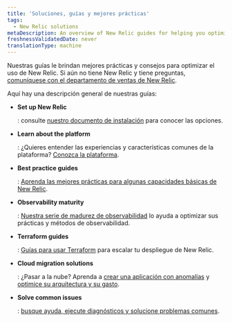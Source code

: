 ```yaml
---
title: 'Soluciones, guías y mejores prácticas'
tags:
  - New Relic solutions
metaDescription: An overview of New Relic guides for helping you optimize your monitoring and observability practices.
freshnessValidatedDate: never
translationType: machine
---
```


Nuestras guías le brindan mejores prácticas y consejos para optimizar el uso de New Relic. Si aún no tiene New Relic y tiene preguntas, [comuníquese con el departamento de ventas de New Relic](https://newrelic.com/contact-sales).

Aquí hay una descripción general de nuestras guías:

* <DoNotTranslate>**Set up New Relic**</DoNotTranslate>

  : consulte [nuestro documento de instalación](/docs/new-relic-solutions/new-relic-one/install-configure/install-new-relic) para conocer las opciones.

* <DoNotTranslate>**Learn about the platform**</DoNotTranslate>

  : ¿Quieres entender las experiencias y características comunes de la plataforma? [Conozca la plataforma](/docs/new-relic-solutions/new-relic-one/introduction-new-relic-one).

* <DoNotTranslate>**Best practice guides**</DoNotTranslate>

  : [Aprenda las mejores prácticas para algunas capacidades básicas de New Relic](/docs/new-relic-solutions/best-practices-guides/full-stack-observability/overview-best-practices).

* <DoNotTranslate>**Observability maturity**</DoNotTranslate>

  : [Nuestra serie de madurez de observabilidad](/docs/new-relic-solutions/observability-maturity/introduction) lo ayuda a optimizar sus prácticas y métodos de observabilidad.

* <DoNotTranslate>**Terraform guides**</DoNotTranslate>

  : [Guías para usar Terraform](/docs/more-integrations/terraform/terraform-intro) para escalar tu despliegue de New Relic.

* <DoNotTranslate>**Cloud migration solutions**</DoNotTranslate>

  : ¿Pasar a la nube? Aprenda a [crear una aplicación con anomalías](/docs/new-relic-solutions/new-relic-solutions/create-application-baselines) y [optimice su arquitectura y su gasto](/docs/new-relic-solutions/new-relic-solutions/optimize-cloud-architecture-spend-continuously-improve-your-modern-cloud-environment).

* <DoNotTranslate>**Solve common issues**</DoNotTranslate>

  : [busque ayuda, ejecute diagnósticos y solucione problemas comunes](/docs/new-relic-solutions/solve-common-issues/find-help-use-support-portal).